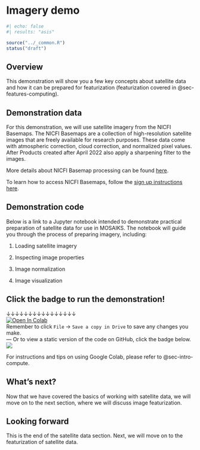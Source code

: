 # Imagery demo {#sec-satellite-demo}

```r
#| echo: false
#| results: "asis"

source("../_common.R")
status("draft")
```

## Overview

This demonstration will show you a few key concepts about satellite data and how it can be prepared for featurization (featurization covered in @sec-features-computing). 

## Demonstration data

For this demonstration, we will use satellite imagery from the NICFI Basemaps. The NICFI Basemaps are a collection of high-resolution satellite images that are freely available for research purposes. These data come with atmospheric correction, cloud correction, and normalized pixel values. After Products created after April 2022 also apply a sharpening filter to the images. 

More details about NICFI Basemap processing can be found [here](https://assets.planet.com/docs/NICFI_Basemap_Spec_Addendum.pdf).

To learn how to access NICFI Basemaps, follow the [sign up instructions here](https://www.planet.com/nicfi/).

## Demonstration code

Below is a link to a Jupyter notebook intended to demonstrate practical preparation of satellite data for use in MOSAIKS. The notebook will guide you through the process of preparing imagery, including:

1. Loading satellite imagery

1. Inspecting image properties

1. Image normalization

1. Image visualization

::: {.callout-note}
# Click the badge to run the demonstration! 

&darr;&darr;&darr;&darr;&darr;&darr;&darr;&darr;&darr;&darr;&darr;&darr;&darr;&darr;&darr;&darr;   
[![Open In Colab](https://colab.research.google.com/assets/colab-badge.svg)](https://colab.research.google.com/github/cullen-molitor/MOSAIKS-Training-Manual/blob/main/notebooks/demo/03-satellite_nicfi_demo.ipynb)  
<!-- &uarr;&uarr;&uarr;&uarr;&uarr;&uarr;&uarr;&uarr;&uarr;&uarr;&uarr;&uarr;&uarr;&uarr;&uarr;&uarr;     -->
Remember to click `File` -> `Save a copy in Drive` to save any changes you make.  
---
Or to view a static version of the code on GitHub, click the badge below.  
[![](https://img.shields.io/badge/View%20on%20GitHub-181717?logo=github&logoColor=white&labelColor=grey&color=black&link=--)](https://github.com/cullen-molitor/MOSAIKS-Training-Manual/blob/main/notebooks/demo/03-satellite_nicfi_demo.ipynb)
:::

For instructions and tips on using Google Colab, please refer to @sec-intro-compute. 

## What's next? 

Now that we have covered the basics of working with satellite data, we will move on to the next section, where we will discuss image featurization. 

::: {.callout-note}
# Looking forward

This is the end of the satellite data section. Next, we will move on to the featurization of satellite data.
:::

